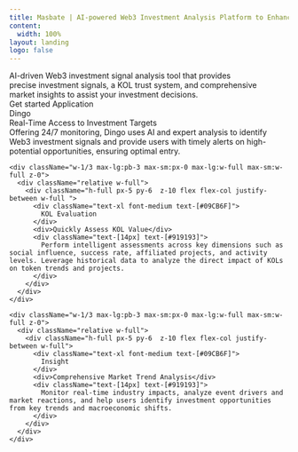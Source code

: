 ```yaml
---
title: Masbate | AI-powered Web3 Investment Analysis Platform to Enhance Success Rates
content:
  width: 100%
layout: landing
logo: false
---
```



<div className="absolute w-full mx-auto w-full top-20 bottom-0 bg-[url('/bg-light.png')] dark:bg-[url('/bg-dark.png')]  bg-no-repeat max-sm:w-[200%] max-sm:-left-[200px] max-sm:hidden" />

<div className="max-w-[1120px] mx-auto vp-doc relative px-[24px] mb-[96px] mt-[32px] md:px-0 md:mb-[64px]">
  <div className="pt-[48px] max-sm:pt-0">
    <div className="max-sm:px-0 flex justify-between z-0 max-md:justify-center items-center">
      <div className="space-y-8 w-3/5 flex flex-col items-start max-md:items-center">
        <div className="font-regular text-2xl text-[#4c4c4c] dark:text-[#cfcfcf] max-md:text-center">
          AI-driven <span className="before:block before:absolute before:-inset-1 before:-skew-y-2 before:rounded-lg before:bg-[#09CB6F] relative inline-block"><span className="relative text-white/90">Web3 investment</span></span> signal analysis tool that provides
          precise investment signals, a KOL trust system, and comprehensive
          market insights to assist your investment decisions.
        </div>
        <div className="flex justify-center space-x-2">
          <HomePage.Button href="/docs/getting-started" variant="accent">
            Get started
          </HomePage.Button>
          <HomePage.Button href="https://www.masbate.xy">Application</HomePage.Button>
        </div>
      </div>
      <div className="flex flex-col w-2/5 justify-between bg-[url('/banner.svg')] bg-no-repeat w-[360px] h-[360px] space-y-10 max-lg:w-[300px] max-md:hidden"></div>
    </div>
  </div>

  <div className="flex max-sm:flex-wrap max-md:flex-wrap justify-between mt-16 gap-2 border-black dark:border-white border border-solid border-opacity-10 dark:border-opacity-10 border-l-0 border-r-0">
    <div className="w-1/3 max-lg:pb-3 max-sm:px-0 max-lg:w-full max-sm:w-full z-0">
      <div className="relative w-full">
        <div className="h-full px-5 py-6  z-10 flex flex-col justify-between w-full ">
          <div className="text-xl font-medium text-[#09CB6F] notranslate">
            Dingo
          </div>
          <div>Real-Time Access to Investment Targets</div>
          <div className="text-[14px] text-[#919193]">
            Offering 24/7 monitoring, Dingo uses AI and expert analysis to
            identify Web3 investment signals and provide users with timely
            alerts on high-potential opportunities, ensuring optimal entry.
          </div>
        </div>
      </div>
    </div>

    <div className="w-1/3 max-lg:pb-3 max-sm:px-0 max-lg:w-full max-sm:w-full z-0">
      <div className="relative w-full">
        <div className="h-full px-5 py-6  z-10 flex flex-col justify-between w-full ">
          <div className="text-xl font-medium text-[#09CB6F]">
            KOL Evaluation
          </div>
          <div>Quickly Assess KOL Value</div>
          <div className="text-[14px] text-[#919193]">
            Perform intelligent assessments across key dimensions such as social influence, success rate, affiliated projects, and activity levels. Leverage historical data to analyze the direct impact of KOLs on token trends and projects.
          </div>
        </div>
      </div>
    </div>

    <div className="w-1/3 max-lg:pb-3 max-sm:px-0 max-lg:w-full max-sm:w-full z-0">
      <div className="relative w-full">
        <div className="h-full px-5 py-6  z-10 flex flex-col justify-between w-full">
          <div className="text-xl font-medium text-[#09CB6F]">
            Insight
          </div>
          <div>Comprehensive Market Trend Analysis</div>
          <div className="text-[14px] text-[#919193]">
            Monitor real-time industry impacts, analyze event drivers and market reactions, and help users identify investment opportunities from key trends and macroeconomic shifts.
          </div>
        </div>
      </div>
    </div>

  </div>
</div>
